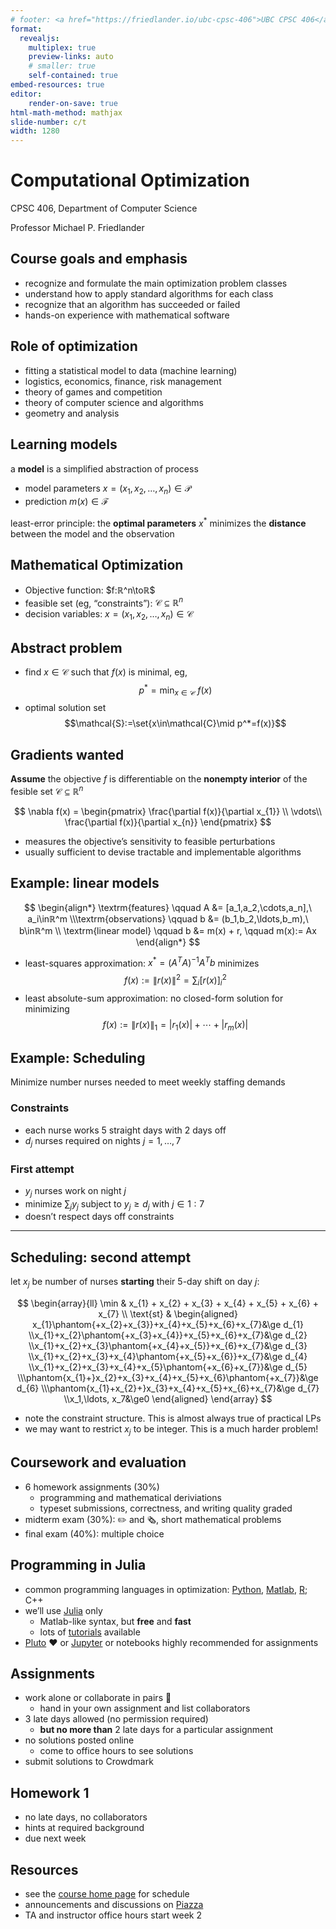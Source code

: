 ```yaml
---
# footer: <a href="https://friedlander.io/ubc-cpsc-406">UBC CPSC 406</a>
format:
  revealjs:
    multiplex: true
    preview-links: auto
    # smaller: true
    self-contained: true
embed-resources: true
editor:
    render-on-save: true
html-math-method: mathjax
slide-number: c/t
width: 1280
---
```


# Computational Optimization

CPSC 406, Department of Computer Science

Professor Michael P. Friedlander

## Course goals and emphasis

- recognize and formulate the main optimization problem classes
- understand how to apply standard algorithms for each class
- recognize that an algorithm has succeeded or failed
- hands-on experience with mathematical software

## Role of optimization

- fitting a statistical model to data (machine learning)
- logistics, economics, finance, risk management
- theory of games and competition
- theory of computer science and algorithms
- geometry and  analysis

## Learning models

a **model** is a simplified abstraction of process

- model parameters $x=(x_1,x_2,…,x_n)\in\mathcal{P}$
- prediction $m(x)\in\mathcal{F}$
  
least-error principle: the **optimal parameters** $x^*$ minimizes the **distance** between the model and the observation

## Mathematical Optimization

- Objective function: $f:ℝ^n\toℝ$
- feasible set (eg, "constraints"): $\mathcal{C}⊆ℝ^n$
- decision variables: $x=(x_1,x_2,\ldots,x_n)\in\mathcal{C}$

## Abstract problem

- find $x\in\mathcal{C}$ such that $f(x)$ is minimal, eg,
$$
p^* = \min_{x\in\mathcal{C}}\ f(x)
$$
- optimal solution set
$$\mathcal{S}:=\set{x\in\mathcal{C}\mid p^*=f(x)}$$

## Gradients wanted 

**Assume** the objective $f$ is differentiable on the **nonempty interior** of  the fesible set $\mathcal{C}\subseteq \mathbb{R}^n$

$$
\nabla f(x) = \begin{pmatrix}
\frac{\partial f(x)}{\partial x_{1}} \\
\vdots\\
\frac{\partial f(x)}{\partial x_{n}}
\end{pmatrix}
$$

- measures the objective's sensitivity to feasible perturbations
- usually sufficient to devise tractable and implementable algorithms

## Example: linear models

$$
\begin{align*}
  \textrm{features}    \qquad A &= [a_1,a_2,\cdots,a_n],\ a_i\inℝ^m
\\\textrm{observations} \qquad b &= (b_1,b_2,\ldots,b_m),\ b\inℝ^m
\\ \textrm{linear model}      \qquad  b &= m(x) + r, \qquad m(x):= Ax
\end{align*}
$$

- least-squares approximation: $x^*=(A^T A)^{-1}A^T b$ minimizes $$f(x):=\|r(x)\|^2= \textstyle\sum_i[r(x)]_i^2$$
- least absolute-sum approximation: no closed-form solution for minimizing
  $$f(x):=\|r(x)\|_1 = |r_1(x)| + \cdots + |r_m(x)|$$

## Example: Scheduling

Minimize number nurses needed to meet weekly staffing demands

### Constraints

- each nurse works 5 straight days with 2 days off
- $d_j$ nurses required on nights $j=1,\ldots,7$

### First attempt

- $y_j$ nurses work on night $j$
- minimize $\sum_j y_j$ subject to $y_j\ge d_j$ with $j\in1:7$
- doesn't respect days off constraints

---

## Scheduling: second attempt {.smaller}

let $x_j$ be number of nurses **starting** their 5-day shift on day $j$:

$$
\begin{array}{ll}
  \min & x_{1} + x_{2} + x_{3} + x_{4} + x_{5} + x_{6} + x_{7} \\ 
  \text{st}  & \begin{aligned}
                   x_{1}\phantom{+x_{2}+x_{3}}+x_{4}+x_{5}+x_{6}+x_{7}&\ge d_{1}
                 \\x_{1}+x_{2}\phantom{+x_{3}+x_{4}}+x_{5}+x_{6}+x_{7}&\ge d_{2}
                 \\x_{1}+x_{2}+x_{3}\phantom{+x_{4}+x_{5}}+x_{6}+x_{7}&\ge d_{3}
                 \\x_{1}+x_{2}+x_{3}+x_{4}\phantom{+x_{5}+x_{6}}+x_{7}&\ge d_{4}
                 \\x_{1}+x_{2}+x_{3}+x_{4}+x_{5}\phantom{+x_{6}+x_{7}}&\ge d_{5}
                 \\\phantom{x_{1}+}x_{2}+x_{3}+x_{4}+x_{5}+x_{6}\phantom{+x_{7}}&\ge d_{6}
                 \\\phantom{x_{1}+x_{2}+}x_{3}+x_{4}+x_{5}+x_{6}+x_{7}&\ge d_{7}
                 \\x_1,\ldots,
                 x_7&\ge0
               \end{aligned}
\end{array}
$$


- note the constraint structure. This is almost always
    true of practical LPs
- we may want to restrict $x_{j}$ to be integer. This is a much harder problem!

## Coursework and evaluation

- 6 homework assignments (30%)
  - programming and mathematical deriviations
  - typeset submissions, correctness, and writing quality graded
- midterm exam (30%): ✏️️ and 🗞️, short mathematical problems
- final exam (40%): multiple choice

## Programming in Julia

- common programming languages in optimization: [Python](https://www.python.org/), [Matlab](https://www.mathworks.com/), [R](https://www.r-project.org/); C++
- we'll use [Julia](https://julialang.org/) only
  - Matlab-like syntax, but **free** and **fast**
  - lots of [tutorials](https://julialang.org/learning/) available
- [Pluto](https://plutojl.org/) ❤️ or [Jupyter](https://jupyter.org/) or ️notebooks highly recommended for assignments

## Assignments

- work alone or collaborate in pairs 👯
  - hand in your own assignment and list collaborators
- 3 late days allowed (no permission required)
  - **but no more than** 2 late days for a particular assignment
- no solutions posted online
  - come to office hours to see solutions
- submit solutions to Crowdmark

## Homework 1

- no late days, no collaborators
- hints at required background
- due next week

## Resources

- see the [course home page](https://friedlander.io/ubc-cpsc-406) for schedule
- announcements and discussions on [Piazza](https://piazza.com/ubc.ca/winterterm22022/cpsc406)
- TA and instructor office hours start week 2
  
